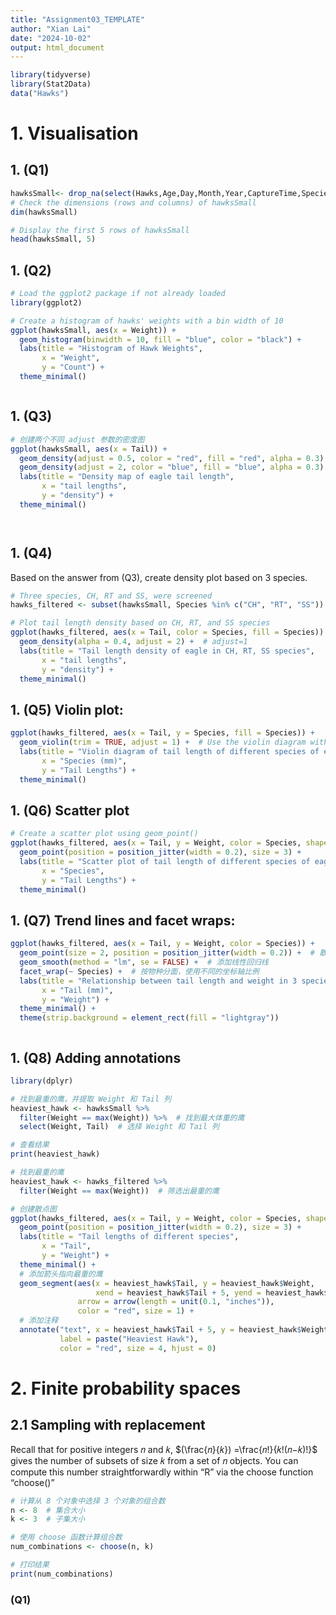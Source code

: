 ---
title: "Assignment03_TEMPLATE"
author: "Xian Lai"
date: "2024-10-02"
output: html_document
---


<!-- We need to load two packages, namely “Stat2Data” and “tidyverse” -->

```{r}
library(tidyverse)
library(Stat2Data)
data("Hawks")

```
# 1. Visualisation

## 1. (Q1)

<!--  about visualisation using ggplot2 -->

```{r}
hawksSmall<- drop_na(select(Hawks,Age,Day,Month,Year,CaptureTime,Species,Wing,Weight,Tail))
# Check the dimensions (rows and columns) of hawksSmall
dim(hawksSmall)

# Display the first 5 rows of hawksSmall
head(hawksSmall, 5)
```
## 1. (Q2)

```{r}
# Load the ggplot2 package if not already loaded
library(ggplot2)

# Create a histogram of hawks' weights with a bin width of 10
ggplot(hawksSmall, aes(x = Weight)) +
  geom_histogram(binwidth = 10, fill = "blue", color = "black") +
  labs(title = "Histogram of Hawk Weights",
       x = "Weight",
       y = "Count") +
  theme_minimal()



```
## 1. (Q3)
```{r}
# 创建两个不同 adjust 参数的密度图
ggplot(hawksSmall, aes(x = Tail)) +
  geom_density(adjust = 0.5, color = "red", fill = "red", alpha = 0.3) +  # adjust = 0.5
  geom_density(adjust = 2, color = "blue", fill = "blue", alpha = 0.3) +  # adjust = 2
  labs(title = "Density map of eagle tail length",
       x = "tail lengths",
       y = "density") +
  theme_minimal()




```
## 1. (Q4)
Based on the answer from (Q3), create density plot based on 3 species.

```{r}
# Three species, CH, RT and SS, were screened
hawks_filtered <- subset(hawksSmall, Species %in% c("CH", "RT", "SS"))

# Plot tail length density based on CH, RT, and SS species
ggplot(hawks_filtered, aes(x = Tail, color = Species, fill = Species)) +
  geom_density(alpha = 0.4, adjust = 2) +  # adjust=1
  labs(title = "Tail length density of eagle in CH, RT, SS species",
       x = "tail lengths",
       y = "density") +
  theme_minimal()


```

## 1. (Q5) Violin plot:
<!--  Use the ggplot and geom_violin() functions to create the following violin plot for the three species. -->
```{r}
ggplot(hawks_filtered, aes(x = Tail, y = Species, fill = Species)) +
  geom_violin(trim = TRUE, adjust = 1) +  # Use the violin diagram with clipping the tail
  labs(title = "Violin diagram of tail length of different species of eagle",
       x = "Species (mm)",
       y = "Tail Lengths") +
  theme_minimal()

```
## 1. (Q6) Scatter plot
<!-- Generate a plot similar to the following plot using the ggplot() and geom_point() functions.
1. How many aesthetics are present within the following plot?
2. What are the glyphs within this plot?
3. What are the visual cues being used within this plot
-->
```{r}
# Create a scatter plot using geom_point()
ggplot(hawks_filtered, aes(x = Tail, y = Weight, color = Species, shape=Species)) +
  geom_point(position = position_jitter(width = 0.2), size = 3) +
  labs(title = "Scatter plot of tail length of different species of eagle",
       x = "Species",
       y = "Tail Lengths") +
  theme_minimal()
```
## 1. (Q7) Trend lines and facet wraps:
<!-- Generate the following plot using the ggplot(), geom_point(), geom_smooth() and 
facet_wrap() functions. Note that in the facet plot, the three panels use different 
scales. 
1. What are the visual cues being used within this plot?
2. Based on the plot below, what can we say about the relationship between the weight of the hawks and their tail lengths?
-->

```{r}
ggplot(hawks_filtered, aes(x = Tail, y = Weight, color = Species)) + 
  geom_point(size = 2, position = position_jitter(width = 0.2)) +  # 散点
  geom_smooth(method = "lm", se = FALSE) +  # 添加线性回归线
  facet_wrap(~ Species) +  # 按物种分面，使用不同的坐标轴比例
  labs(title = "Relationship between tail length and weight in 3 species",
       x = "Tail (mm)", 
       y = "Weight") +
  theme_minimal() +
  theme(strip.background = element_rect(fill = "lightgray")) 



```
## 1. (Q8) Adding annotations
<!-- First, compute the “Weight” and the “Tail” of the heaviest hawk in the dataset. You 
can use filter() and select() function to select proper data. 
Second, reuse the code that you create from Q(3), adding an arrow and an 
annotation to indicate the heaviest hawk. Your result should look similar to this.
-->
```{r}
library(dplyr)

# 找到最重的鹰，并提取 Weight 和 Tail 列
heaviest_hawk <- hawksSmall %>%
  filter(Weight == max(Weight)) %>%  # 找到最大体重的鹰
  select(Weight, Tail)  # 选择 Weight 和 Tail 列

# 查看结果
print(heaviest_hawk)


```
```{r}
# 找到最重的鹰
heaviest_hawk <- hawks_filtered %>%
  filter(Weight == max(Weight))  # 筛选出最重的鹰

# 创建散点图
ggplot(hawks_filtered, aes(x = Tail, y = Weight, color = Species, shape = Species)) +
  geom_point(position = position_jitter(width = 0.2), size = 3) +
  labs(title = "Tail lengths of different species",
       x = "Tail",
       y = "Weight") +
  theme_minimal() +
  # 添加箭头指向最重的鹰
  geom_segment(aes(x = heaviest_hawk$Tail, y = heaviest_hawk$Weight,
                   xend = heaviest_hawk$Tail + 5, yend = heaviest_hawk$Weight + 5), 
               arrow = arrow(length = unit(0.1, "inches")), 
               color = "red", size = 1) +
  # 添加注释
  annotate("text", x = heaviest_hawk$Tail + 5, y = heaviest_hawk$Weight + 5,
           label = paste("Heaviest Hawk"),
           color = "red", size = 4, hjust = 0)
```
# 2. Finite probability spaces
## 2.1 Sampling with replacement
Recall that for positive integers 𝑛 and 𝑘, $(\frac{𝑛}{𝑘}) =\frac{𝑛!}{𝑘!(𝑛−𝑘)!}$ gives the number of subsets of size 𝑘 from a set of 𝑛 objects.
You can compute this number straightforwardly within “R” via the choose function “choose()”

```{r}
# 计算从 8 个对象中选择 3 个对象的组合数
n <- 8  # 集合大小
k <- 3  # 子集大小

# 使用 choose 函数计算组合数
num_combinations <- choose(n, k)

# 打印结果
print(num_combinations)
```
### (Q1) 
<!-- Write down a mathematical expression for the probability that 𝑧 out of the 22
selections were red spheres (here 𝑧 ∈ {0,1, ⋯ ,22}).-->
<!-- You can try writing down your mathematical expression using “LaTex” code in your 
R markdown file, making use of the LaTex functions “binom{”{}} and “frac{”{}}. For 
information about writing mathematical formulae in Rmarkdown documents, find 
illustrative examples in “Assignment_R MarkdownMathformulasandSymbolsExamples.rmd”--> 


